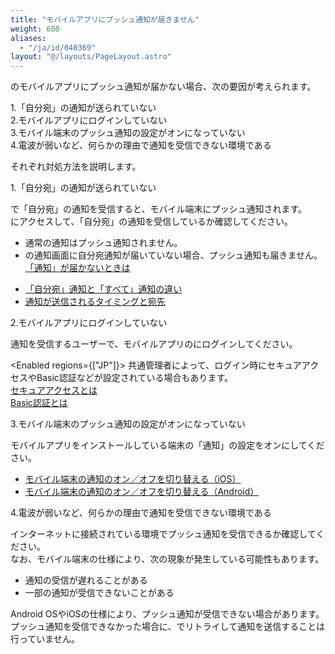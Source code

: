 ```yaml
---
title: "モバイルアプリにプッシュ通知が届きません"
weight: 600
aliases:
  - "/ja/id/040369"
layout: "@/layouts/PageLayout.astro"
---
```




<Kintone />のモバイルアプリにプッシュ通知が届かない場合、次の要因が考えられます。

1.「自分宛」の通知が送られていない  
2.モバイルアプリにログインしていない  
3.モバイル端末のプッシュ通知の設定がオンになっていない  
4.電波が弱いなど、何らかの理由で通知を受信できない環境である  

それぞれ対処方法を説明します。

<Heading id="mobile_push_notifications_10">1.「自分宛」の通知が送られていない</Heading>

<Kintone />で「自分宛」の通知を受信すると、モバイル端末にプッシュ通知されます。  
<Kintone />にアクセスして、「自分宛」の通知を受信しているか確認してください。

<Note>

* 通常の通知はプッシュ通知されません。
* <Kintone />の通知画面に自分宛通知が届いていない場合、プッシュ通知も届きません。  
  [「通知」が届かないときは](/k/ja/id/040376.html)

</Note>

<Reference>

* [「自分宛」通知と「すべて」通知の違い](/k/ja/id/040674.html)
* [通知が送信されるタイミングと宛先](/k/ja/id/040673.html)

</Reference>

<Heading id="mobile_push_notifications_20">2.モバイルアプリにログインしていない</Heading>

通知を受信するユーザーで、モバイルアプリの<Kintone />にログインしてください。

<Enabled regions={["JP"]}>
<Slash />共通管理者によって、ログイン時にセキュアアクセスやBasic認証などが設定されている場合もあります。  
[セキュアアクセスとは](/general/ja/id/02047.html)  
[Basic認証とは](/general/ja/id/02044.html)

</Enabled>

<Heading id="mobile_push_notifications_30">3.モバイル端末のプッシュ通知の設定がオンになっていない</Heading>

モバイルアプリをインストールしている端末の「通知」の設定をオンにしてください。

<Reference>

* [モバイル端末の通知のオン／オフを切り替える（iOS）](/k/ja/id/040663.html)
* [モバイル端末の通知のオン／オフを切り替える（Android）](/k/ja/id/040658.html)

</Reference>

<Heading id="mobile_push_notifications_40">4.電波が弱いなど、何らかの理由で通知を受信できない環境である</Heading>

インターネットに接続されている環境でプッシュ通知を受信できるか確認してください。  
なお、モバイル端末の仕様により、次の現象が発生している可能性もあります。

* 通知の受信が遅れることがある
* 一部の通知が受信できないことがある

Android OSやiOSの仕様により、プッシュ通知が受信できない場合があります。  
プッシュ通知を受信できなかった場合に、<Kintone />でリトライして通知を送信することは行っていません。
